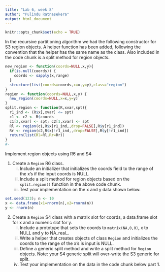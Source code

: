 ```yaml
---
title: "Lab 6, week 8"
author: "Pulindu Ratnasekera"
output: html_document
---
```


```r
knitr::opts_chunk$set(echo = TRUE)
```


In the recursive partitioning algorithm we had
the following constructor for S3 region
objects. A helper function has been added,
following the convention that the helper has the
same name as the class. Also included in the code chunk is
a split method for region objects.

```r
new_region <- function(coords=NULL,x,y){
  if(is.null(coords)) {
    coords <- sapply(x,range)
  }
  structure(list(coords=coords,x=x,y=y),class="region")
}
region <- function(coords=NULL,x,y) {
  new_region(coords=NULL,x=x,y=y)
}
split.region <- function(R,xvar,spt){
  r1_ind <- (R$x[,xvar] <= spt)
  c1 <- c2 <- R$coords
  c1[2,xvar] <- spt; c2[1,xvar] <- spt 
  Rl <- region(c1,R$x[r1_ind,,drop=FALSE],R$y[r1_ind])
  Rr <- region(c2,R$x[!r1_ind,,drop=FALSE],R$y[!r1_ind])
  return(list(Rl=Rl,Rr=Rr))
}
#-
```


Implement region objects using R6 and S4:

1.  Create a `Region` R6 class.
    (i) Include an initializer that initializes the coords field to the 
    range of the x's if the input coords is NULL.
    (ii) Include a split method for region objects based on the 
    `split.region()` function in the above code chunk.
    (iii) Test your implementation on the x and y data shown below.
    
```r
set.seed(123); n <- 10
x <- data.frame(x1=rnorm(n),x2=rnorm(n))
y <- rnorm(n)
```


2. Create a `Region` S4 class with a matrix slot for coords,
a data.frame slot for x and a numeric slot for y.
    (i) Include a prototype that sets the coords to `matrix(NA,0,0)`,
    x  to NULL and y to NA_real_.
    (ii) Write a helper that creates objects of class `Region` and
    initializes the coords to the range of the x's is input is NULL.
    (iii) Define a generic split method and write a split method for `Region`
    objects. Note: your S4 generic split will over-write the S3 generic for 
    split. 
    (iv) Test your implementation on the data in the code chunk below 
    part 1.
    
